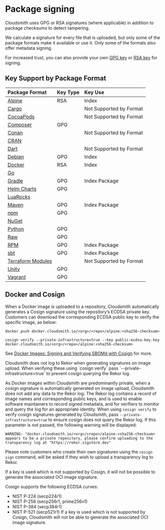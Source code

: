 
# Package signing

Cloudsmith uses GPG or RSA signatures (where applicable) in addition to package checksums to detect tampering. 

We calculate a signature for every file that is uploaded, but only some of the package formats make it available or use it. Only some of the formats also offer metadata signing.

For increased trust, you can also provide your own [GPG key](/repositories/repository-settings#custom-gpg-signing-key) or [RSA key](/repositories/repository-settings#custom-rsa-signing-key) for signing.

## Key Support by Package Format

|Package Format|Key Type|Key Use|
|:--|:--|:--|
|[Alpine](/formats/alpine-repository)| <Tag variant="red" theme="legacy">RSA</Tag> | <Tag variant="purple" theme="legacy">Index</Tag> |
|[Cargo](/formats/cargo-registry)||<Tag variant="dark-grey" theme="legacy">Not Supported by Format</Tag>|
|[CocoaPods](/formats/cocoapods-repository)||<Tag variant="dark-grey" theme="legacy">Not Supported by Format</Tag>|
|[Composer](/formats/composer-repository)| <Tag variant="blue" theme="legacy">GPG</Tag> ||
|[Conan](/formats/conan-repository)||<Tag variant="dark-grey" theme="legacy">Not Supported by Format</Tag>|
|[CRAN](/formats/cran-repository)|||
|[Dart](/formats/dart-repository)||<Tag variant="dark-grey" theme="legacy">Not Supported by Format</Tag>|
|[Debian](/formats/debian-repository)| <Tag variant="blue" theme="legacy">GPG</Tag> |<Tag variant="purple" theme="legacy">Index</Tag>|
|[Docker](/formats/docker-registry)| <Tag variant="red" theme="legacy">RSA</Tag> | <Tag variant="purple" theme="legacy">Index</Tag> |
|[Go](/formats/go-registry)|||
|[Gradle](/formats/gradle-repository)| <Tag variant="blue" theme="legacy">GPG</Tag> | <Tag variant="purple" theme="legacy">Index</Tag> <Tag variant="midnight-blue" theme="legacy">Package</Tag> |
|[Helm Charts](/formats/helm-chart-repository)| <Tag variant="blue" theme="legacy">GPG</Tag> ||
|[LuaRocks](/formats/luarocks-repository)|||
|[Maven](/formats/maven-repository)| <Tag variant="blue" theme="legacy">GPG</Tag> | <Tag variant="purple" theme="legacy">Index</Tag> <Tag variant="midnight-blue" theme="legacy">Package</Tag> |
|[npm](/formats/npm-registry)| <Tag variant="blue" theme="legacy">GPG</Tag> ||
|[NuGet](/formats/nuget-feed/)|||
|[Python](/formats/python-repository)| <Tag variant="blue" theme="legacy">GPG</Tag> ||
|[Raw](/formats/raw-repository)| <Tag variant="blue" theme="legacy">GPG</Tag> ||
|[RPM](/formats/redhat-repository)| <Tag variant="blue" theme="legacy">GPG</Tag> | <Tag variant="purple" theme="legacy">Index</Tag> <Tag variant="midnight-blue" theme="legacy">Package</Tag> |
|[sbt](/formats/sbt-repository)| <Tag variant="blue" theme="legacy">GPG</Tag> | <Tag variant="purple" theme="legacy">Index</Tag> <Tag variant="midnight-blue" theme="legacy">Package</Tag> |
|[Terraform Modules](/formats/terraform-modules-repository)||<Tag variant="dark-grey" theme="legacy">Not Supported by Format</Tag>|
|[Unity](/formats/unity-registry)| <Tag variant="blue" theme="legacy">GPG</Tag> ||
|[Vagrant](/formats/vagrant-repository)| <Tag variant="blue" theme="legacy">GPG</Tag> ||

## Docker and Cosign

When a Docker image is uploaded to a repository, Cloudsmith automatically generates a Cosign signature using the repository’s ECDSA private key. Customers can download the corresponding ECDSA public key to verify the specific image, as below:
```
docker push docker.cloudsmith.io/<org>/<repo>/alpine:<sha256-checksum>

cosign verify --private-infrastructure=true --key public-ecdsa-key.key docker.cloudsmith.io/<org>/<repo>/alpine:<sha256-checksum>
```
See [Docker Images: Signing and Verifying SBOMd with Cosign](/artifact-management/sbom#docker-images-signing-and-verifying-sboms-with-cosign) for more.

<Note variant="important" headline="Docker image verification">
Cloudsmith does not log to Rekor when generating signatures on image upload. When verifying these using `cosign verify` pass `--private-infrastructure=true` to prevent cosign querying the Rekor log.
</Note>

As Docker images within Cloudsmith are predominantly private, when a cosign signature is automatically generated on image upload, Cloudsmith does not add any data to the Rekor log. The Rekor log contains a record of image names and corresponding public keys, and is used to enable software maintainers to record signed metadata, and for verifiers to monitor and query the log for an appropriate identity. 
When using `cosign verify` to verify cosign signatures generated by Cloudsmith, pass `--private-infrastructure=true` to ensure cosign does not query the Rekor log. If this parameter is not passed, the following warning will be displayed:
```
WARNING: "docker.cloudsmith.io/<org>/<repo>/alpine:<sha256-checksum> appears to be a private repository, please confirm uploading to the transparency log at "https://rekor.sigstore.dev"
```
Please note customers who create their own signatures using the `cosign sign` command, will be asked if they wish to upload a transparency log to Rekor.

<Note variant="caution" headline="Supported Keys">
If a key is used which is not supported by Cosign, it will not be possible to generate the associated OCI image signature.
</Note>

Cosign supports the following ECDSA curves:
* NIST P-224 (secp224r1)
* NIST P-256 (secp256r1, prime256v1)
* NIST P-384 (secp384r1)
* NIST P-521 (secp521r1)
If a key is used which is not supported by Cosign, Cloudsmith will not be able to generate the associated OCI image signature.

